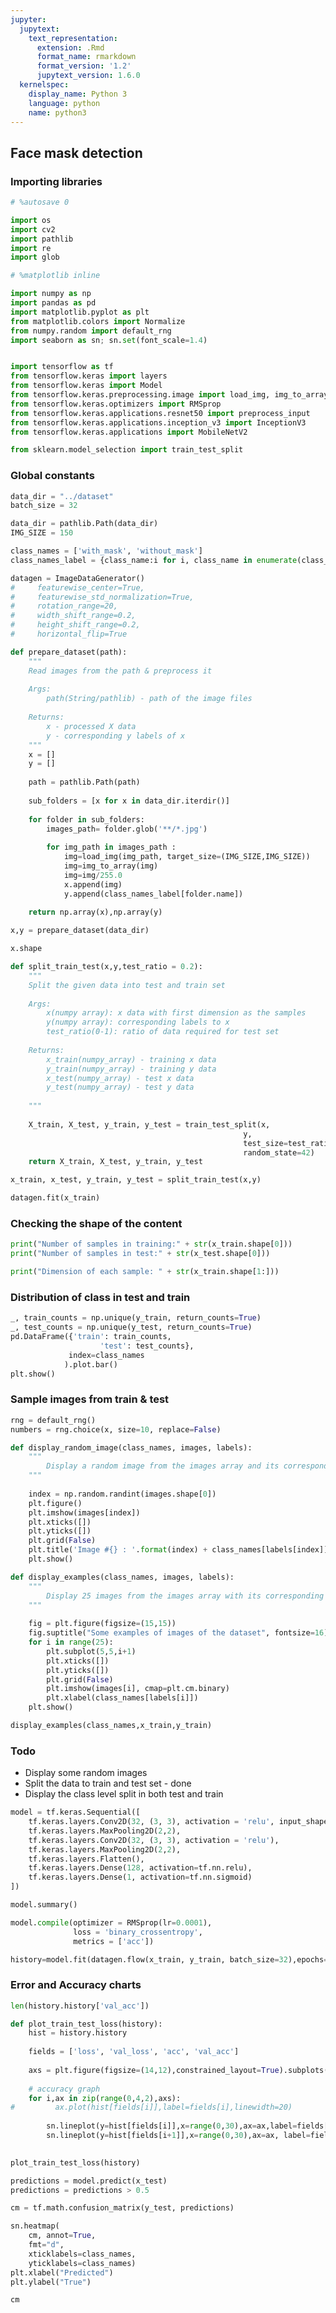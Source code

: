 ```yaml
---
jupyter:
  jupytext:
    text_representation:
      extension: .Rmd
      format_name: rmarkdown
      format_version: '1.2'
      jupytext_version: 1.6.0
  kernelspec:
    display_name: Python 3
    language: python
    name: python3
---
```


## Face mask detection


### Importing libraries 

```python
# %autosave 0

import os
import cv2
import pathlib
import re
import glob

# %matplotlib inline

import numpy as np
import pandas as pd
import matplotlib.pyplot as plt
from matplotlib.colors import Normalize
from numpy.random import default_rng
import seaborn as sn; sn.set(font_scale=1.4)


import tensorflow as tf
from tensorflow.keras import layers
from tensorflow.keras import Model
from tensorflow.keras.preprocessing.image import load_img, img_to_array, ImageDataGenerator
from tensorflow.keras.optimizers import RMSprop
from tensorflow.keras.applications.resnet50 import preprocess_input
from tensorflow.keras.applications.inception_v3 import InceptionV3
from tensorflow.keras.applications import MobileNetV2

from sklearn.model_selection import train_test_split
```

### Global constants

```python
data_dir = "../dataset"
batch_size = 32

data_dir = pathlib.Path(data_dir)
IMG_SIZE = 150

class_names = ['with_mask', 'without_mask']
class_names_label = {class_name:i for i, class_name in enumerate(class_names)}
```

```python
datagen = ImageDataGenerator()
#     featurewise_center=True,
#     featurewise_std_normalization=True,
#     rotation_range=20,
#     width_shift_range=0.2,
#     height_shift_range=0.2,
#     horizontal_flip=True

```

```python
def prepare_dataset(path):
    """
    Read images from the path & preprocess it
    
    Args:
        path(String/pathlib) - path of the image files
    
    Returns:
        x - processed X data
        y - corresponding y labels of x
    """
    x = []
    y = []
    
    path = pathlib.Path(path)
    
    sub_folders = [x for x in data_dir.iterdir()] 
    
    for folder in sub_folders:
        images_path= folder.glob('**/*.jpg')
        
        for img_path in images_path :
            img=load_img(img_path, target_size=(IMG_SIZE,IMG_SIZE))
            img=img_to_array(img)
            img=img/255.0
            x.append(img)
            y.append(class_names_label[folder.name])
    
    return np.array(x),np.array(y)
```

```python
x,y = prepare_dataset(data_dir)
```

```python
x.shape
```

```python
def split_train_test(x,y,test_ratio = 0.2):
    """
    Split the given data into test and train set
    
    Args:
        x(numpy array): x data with first dimension as the samples
        y(numpy array): corresponding labels to x 
        test_ratio(0-1): ratio of data required for test set
        
    Returns:
        x_train(numpy_array) - training x data
        y_train(numpy_array) - training y data
        x_test(numpy_array) - test x data
        y_test(numpy_array) - test y data
        
    """
    
    X_train, X_test, y_train, y_test = train_test_split(x,
                                                    y,
                                                    test_size=test_ratio,
                                                    random_state=42)
    return X_train, X_test, y_train, y_test
```

```python
x_train, x_test, y_train, y_test = split_train_test(x,y)
```

```python
datagen.fit(x_train)
```

### Checking the shape of the content


```python
print("Number of samples in training:" + str(x_train.shape[0]))
print("Number of samples in test:" + str(x_test.shape[0]))

print("Dimension of each sample: " + str(x_train.shape[1:]))
```

### Distribution of class in test and train

```python
_, train_counts = np.unique(y_train, return_counts=True)
_, test_counts = np.unique(y_test, return_counts=True)
pd.DataFrame({'train': train_counts,
                    'test': test_counts}, 
             index=class_names
            ).plot.bar()
plt.show()
```

### Sample images from train & test

```python
rng = default_rng()
numbers = rng.choice(x, size=10, replace=False)
```

```python
def display_random_image(class_names, images, labels):
    """
        Display a random image from the images array and its correspond label from the labels array.
    """
    
    index = np.random.randint(images.shape[0])
    plt.figure()
    plt.imshow(images[index])
    plt.xticks([])
    plt.yticks([])
    plt.grid(False)
    plt.title('Image #{} : '.format(index) + class_names[labels[index]])
    plt.show()
```

```python
def display_examples(class_names, images, labels):
    """
        Display 25 images from the images array with its corresponding labels
    """
    
    fig = plt.figure(figsize=(15,15))
    fig.suptitle("Some examples of images of the dataset", fontsize=16)
    for i in range(25):
        plt.subplot(5,5,i+1)
        plt.xticks([])
        plt.yticks([])
        plt.grid(False)
        plt.imshow(images[i], cmap=plt.cm.binary)
        plt.xlabel(class_names[labels[i]])
    plt.show()
```

```python
display_examples(class_names,x_train,y_train)
```

### Todo

* Display some random images
* Split the data to train and test set - done
* Display the class level split in both test and train

```python
model = tf.keras.Sequential([
    tf.keras.layers.Conv2D(32, (3, 3), activation = 'relu', input_shape = (IMG_SIZE, IMG_SIZE, 3)), 
    tf.keras.layers.MaxPooling2D(2,2),
    tf.keras.layers.Conv2D(32, (3, 3), activation = 'relu'),
    tf.keras.layers.MaxPooling2D(2,2),
    tf.keras.layers.Flatten(),
    tf.keras.layers.Dense(128, activation=tf.nn.relu),
    tf.keras.layers.Dense(1, activation=tf.nn.sigmoid)
])
```

```python
model.summary()
```

```python
model.compile(optimizer = RMSprop(lr=0.0001), 
              loss = 'binary_crossentropy', 
              metrics = ['acc'])
```

```python
history=model.fit(datagen.flow(x_train, y_train, batch_size=32),epochs=30,validation_data=(x_test,y_test))
```

### Error and Accuracy charts

```python
len(history.history['val_acc'])
```

```python
def plot_train_test_loss(history):
    hist = history.history
    
    fields = ['loss', 'val_loss', 'acc', 'val_acc']
    
    axs = plt.figure(figsize=(14,12),constrained_layout=True).subplots(2,1)
    
    # accuracy graph
    for i,ax in zip(range(0,4,2),axs):
#         ax.plot(hist[fields[i]],label=fields[i],linewidth=20)
        
        sn.lineplot(y=hist[fields[i]],x=range(0,30),ax=ax,label=fields[i],marker='o')
        sn.lineplot(y=hist[fields[i+1]],x=range(0,30),ax=ax, label=fields[i+1],marker='o')
        
```

```python
plot_train_test_loss(history)
```

```python
predictions = model.predict(x_test)
predictions = predictions > 0.5
```

```python
cm = tf.math.confusion_matrix(y_test, predictions)
```

```python
sn.heatmap(
    cm, annot=True,
    fmt="d",
    xticklabels=class_names,
    yticklabels=class_names)
plt.xlabel("Predicted")
plt.ylabel("True")
```

```python
cm
```

```python

```
